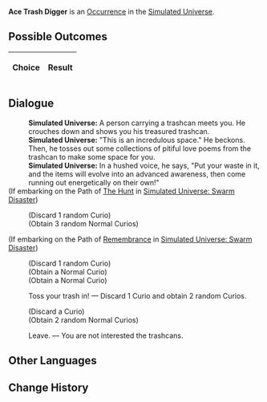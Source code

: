 {{Simulated Universe Event Infobox
|title         = Ace Trash Digger
|image         = Random Event Normal.png
|type          =
|domains_su    = Occurrence
|domains_ext   = Occurrence
|domains_swarm = 
|domains_gng   = 
|requirements  =
|prev          = 
|next          = 
|indexRewards  =
|characters    = 
}}
'''Ace Trash Digger''' is an [[Simulated Universe/Occurrence|Occurrence]] in the [[Simulated Universe]].

==Possible Outcomes==
{| class="article-table"
!Choice
!Result

|}

<!--
==Gameplay Notes==

-->
==Dialogue==
{{Dialogue Start}}
:'''Simulated Universe:''' A person carrying a trashcan meets you. He crouches down and shows you his treasured trashcan.
:'''Simulated Universe:''' "This is an incredulous space." He beckons. Then, he tosses out some collections of pitiful love poems from the trashcan to make some space for you.
:'''Simulated Universe:''' In a hushed voice, he says, "Put your waste in it, and the items will evolve into an advanced awareness, then come running out energetically on their own!"
;(If embarking on the Path of [[Simulated Universe/Paths#The Hunt|The Hunt]] in [[Simulated Universe: Swarm Disaster]])
:{{SU Special Dialogue|The Hunt|Quickly, take it while he's not paying attention!|Discard 1 random Curio and obtain 3 random Curios.}}
:;(Discard 1 random Curio)
:;(Obtain 3 random Normal Curios)
;(If embarking on the Path of [[Simulated Universe/Paths#Remembrance|Remembrance]] in [[Simulated Universe: Swarm Disaster]])
:{{SU Special Dialogue|Remembrance|You recall the past lives of these discarded objects.|Discard 1 random Curio and obtain 2 Curios.}}
:;(Discard 1 random Curio)
:;(Obtain a Normal Curio)
:;(Obtain a Normal Curio)
:{{DIcon|Star}} Toss your trash in! &mdash; Discard 1 Curio and obtain 2 random Curios.
:;(Discard a Curio)
:;(Obtain 2 random Normal Curios)
:{{DIcon|Star}} Leave. &mdash; You are not interested the trashcans.
{{Dialogue End}}

==Other Languages==
{{Other Languages
|en   = Ace Trash Digger
|zhs  = 掏垃圾桶大师
|zht  = 掏垃圾桶大師
|ja   = ゴミ{{Rubi|箱|ばこ}}あさりの{{Rubi|達人|たつじん}}
|ko   = 쓰레기통 털기 마스터
|es   = Gran rebuscador de la basura
|fr   = L'as du fouillage de poubelles
|ru   = Первоклассный мусорщик
|th   = ปรมาจารย์การคุ้ยถังขยะ
|vi   = Trùm Lục Thùng Rác
|de   = Meisterhafter Müllsammler
|id   = Ahli Penggali Sampah
|pt   = Catador de Lixo Primoroso
}}

==Change History==
{{Change History|1.3}}
